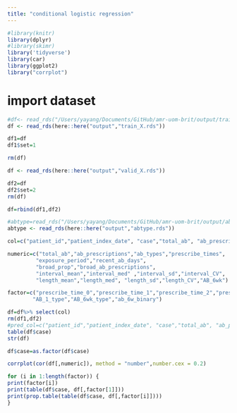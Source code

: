 ```yaml
---
title: "conditional logistic regression"
---
```


```r
#library(knitr)
library(dplyr)
#library(skimr)
library('tidyverse')
library(car)
library(ggplot2)
library("corrplot")
```

# import dataset
```r
#df<- read_rds("/Users/yayang/Documents/GitHub/amr-uom-brit/output/train_X.rds")
df <- read_rds(here::here("output","train_X.rds"))

df1=df
df1$set=1

rm(df)

df <- read_rds(here::here("output","valid_X.rds"))

df2=df
df2$set=2
rm(df)

df=rbind(df1,df2)

#abtype=read_rds("/Users/yayang/Documents/GitHub/amr-uom-brit/output/abtype.rds")
abtype <- read_rds(here::here("output","abtype.rds"))

col=c("patient_id","patient_index_date", "case","total_ab", "ab_prescriptions","ab_types","prescribe_times","exposure_period","recent_ab_days", "broad_prop" ,"broad_ab_prescriptions","interval_mean","interval_sd","interval_CV","length_mean", "length_sd","length_CV","prescribe_time_0","prescribe_time_1","prescribe_time_2","prescribe_time_3","AB_1_type","AB_6wk_type" ,"interval_med" ,"length_med" ,"ab_6w_binary" , "AB_6wk",abtype)

numeric=c("total_ab","ab_prescriptions","ab_types","prescribe_times",
         "exposure_period","recent_ab_days", 
         "broad_prop","broad_ab_prescriptions",
         "interval_mean","interval_med" ,"interval_sd","interval_CV",
         "length_mean","length_med", "length_sd","length_CV","AB_6wk")

factor=c("prescribe_time_0","prescribe_time_1","prescribe_time_2","prescribe_time_3",
        "AB_1_type","AB_6wk_type","ab_6w_binary")

df=df%>% select(col)
rm(df1,df2)
#pred_col=c("patient_id","patient_index_date", "case","total_ab", "ab_prescriptions","ab_types","prescribe_times","exposure_period","recent_ab_days", "broad_prop" ,"broad_ab_prescriptions","interval_mean","interval_sd","interval_CV","length_mean", "length_sd", "length_CV","prescribe_time_0","prescribe_time_1","prescribe_time_2","prescribe_time_3",col,"AB_1_type","AB_6wk_type" ,"interval_med" ,"length_med" ,"ab_6w_binary" , "AB_6wk")
table(df$case)
str(df)

df$case=as.factor(df$case)
```


```r
corrplot(cor(df[,numeric]), method = "number",number.cex = 0.2)
```

```r
for (i in 1:length(factor)) {
print(factor[i])  
print(table(df$case, df[,factor[1]]))
print(prop.table(table(df$case, df[,factor[i]])))
}

```


